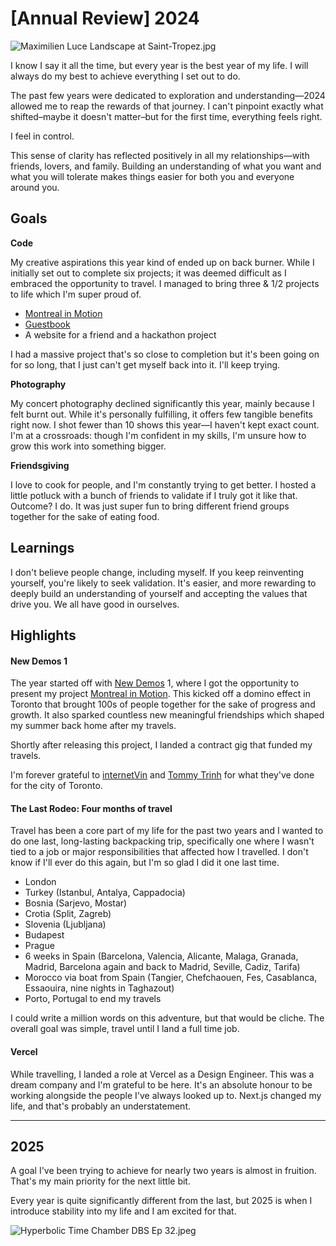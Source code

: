 # [Annual Review] 2024

![Maximilien Luce Landscape at Saint-Tropez.jpg](https://res.craft.do/user/full/e641214a-6813-30a3-197b-99e0c353494a/doc/da68ab78-5d69-4fd1-8dac-8412ee0c4df5/75c886ab-afcb-4d2d-80b5-bae5e64bdab0 "Saint-Tropez, Maximilien Luce – 1893")

I know I say it all the time, but every year is the best year of my life. I will always do my best to achieve everything I set out to do.

The past few years were dedicated to exploration and understanding—2024 allowed me to reap the rewards of that journey. I can't pinpoint exactly what shifted–maybe it doesn't matter–but for the first time, everything feels right.

I feel in control.

This sense of clarity has reflected positively in all my relationships—with friends, lovers, and family. Building an understanding of what you want and what you will tolerate makes things easier for both you and everyone around you.

## Goals

**Code**

My creative aspirations this year kind of ended up on back burner. While I initially set out to complete six projects; it was deemed difficult as I embraced the opportunity to travel. I managed to bring three & 1/2 projects to life which I'm super proud of.

- [Montreal in Motion](https://typicalmitul.com/montreal-in-motion)
- [Guestbook](https://mitul.ca/visitors)
- A website for a friend and a hackathon project

I had a massive project that's so close to completion but it's been going on for so long, that I just can't get myself back into it. I'll keep trying.

**Photography**

My concert photography declined significantly this year, mainly because I felt burnt out. While it's personally fulfilling, it offers few tangible benefits right now. I shot fewer than 10 shows this year—I haven't kept exact count. I'm at a crossroads: though I'm confident in my skills, I'm unsure how to grow this work into something bigger.

**Friendsgiving**

I love to cook for people, and I'm constantly trying to get better. I hosted a little potluck with a bunch of friends to validate if I truly got it like that. Outcome? I do. It was just super fun to bring different friend groups together for the sake of eating food.

## Learnings

I don't believe people change, including myself. If you keep reinventing yourself, you're likely to seek validation. It's easier, and more rewarding to deeply build an understanding of yourself and accepting the values that drive you. We all have good in ourselves.

## Highlights

#### New Demos 1

The year started off with [New Demos](https://www.newdemos.ca/) 1, where I got the opportunity to present my project [Montreal in Motion](https://typicalmitul.com/montreal-in-motion). This kicked off a domino effect in Toronto that brought 100s of people together for the sake of progress and growth. It also sparked countless new meaningful friendships which shaped my summer back home after my travels.

Shortly after releasing this project, I landed a contract gig that funded my travels.

I'm forever grateful to [internetVin](https://x.com/internetvin) and [Tommy Trinh](https://x.com/tommytrxnh) for what they've done for the city of Toronto.

#### The Last Rodeo: Four months of travel

Travel has been a core part of my life for the past two years and I wanted to do one last, long-lasting backpacking trip, specifically one where I wasn't tied to a job or major responsibilities that affected how I travelled. I don't know if I'll ever do this again, but I'm so glad I did it one last time.

- London
- Turkey (Istanbul, Antalya, Cappadocia)
- Bosnia (Sarjevo, Mostar)
- Crotia (Split, Zagreb)
- Slovenia (Ljubljana)
- Budapest
- Prague
- 6 weeks in Spain (Barcelona, Valencia, Alicante, Malaga, Granada, Madrid, Barcelona again and back to Madrid, Seville, Cadiz, Tarifa)
- Morocco via boat from Spain (Tangier, Chefchaouen, Fes, Casablanca, Essaouira, nine nights in Taghazout)
- Porto, Portugal to end my travels

I could write a million words on this adventure, but that would be cliche. The overall goal was simple, travel until I land a full time job.

#### Vercel

While travelling, I landed a role at Vercel as a Design Engineer. This was a dream company and I'm grateful to be here. It's an absolute honour to be working alongside the people I've always looked up to. Next.js changed my life, and that's probably an understatement.

---

## 2025

A goal I've been trying to achieve for nearly two years is almost in fruition. That's my main priority for the next little bit.

Every year is quite significantly different from the last, but 2025 is when I introduce stability into my life and I am excited for that.

![Hyperbolic Time Chamber DBS Ep 32.jpeg](https://res.craft.do/user/full/e641214a-6813-30a3-197b-99e0c353494a/doc/da68ab78-5d69-4fd1-8dac-8412ee0c4df5/4097a01d-8c4f-46fb-9b87-0b367eaf25db "One year inside the chamber equates to just one day in the outside world. The air grows denser, and the temperature fluctuates more intensely the deeper one goes into the training area.")
